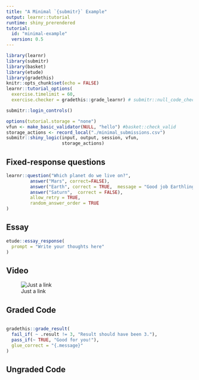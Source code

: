 ```yaml
---
title: "A Minimal `{submitr}` Example"
output: learnr::tutorial
runtime: shiny_prerendered
tutorial:
  id: "minimal-example"
  version: 0.5
---
```


```r
library(learnr)
library(submitr)
library(basket)
library(etude)
library(gradethis)
knitr::opts_chunk$set(echo = FALSE)
learnr::tutorial_options(
  exercise.timelimit = 60, 
  exercise.checker = gradethis::grade_learnr) # submitr::null_code_checker)
```

```r
submitr::login_controls()
```

```r
options(tutorial.storage = "none")
vfun <- make_basic_validator(NULL, "hello") #basket::check_valid
storage_actions <- record_local("./minimal_submissions.csv")
submitr::shiny_logic(input, output, session, vfun,
                     storage_actions)
```

<!--End of submitr setup-->



## Fixed-response questions

```r
learnr::question("Which planet do we live on?",
         answer("Mars", correct=FALSE),
         answer("Earth", correct = TRUE,  message = "Good job Earthling!"),
         answer("Saturn",  correct = FALSE),
         allow_retry = TRUE,
         random_answer_order = TRUE
)
```

## Essay


```r
etude::essay_response(
  prompt = "Write your thoughts here"
)
```

## Video

![Just a link](https://youtu.be/zNzZ1PfUDNk)


## Graded Code

```r

```

```r
gradethis::grade_result(
  fail_if( ~ .result != 3, "Result should have been 3."),
  pass_if(~ TRUE, "Good for you!"),
  glue_correct = "{.message}"
)
```

## Ungraded Code

```r

```





